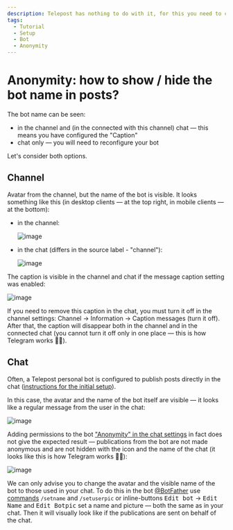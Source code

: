 ```yaml
---
description: Telepost has nothing to do with it, for this you need to configure your channel / chat or bot
tags:
  - Tutorial
  - Setup
  - Bot
  - Anonymity
---
```


# Anonymity: how to show / hide the bot name in posts?

The bot name can be seen:

* in the channel and (in the connected with this channel) chat — this means you have configured the "Caption"
* chat only — you will need to reconfigure your bot

Let's consider both options.

## Channel

Avatar from the channel, but the name of the bot is visible. It looks something like this (in desktop clients — at the top right, in mobile clients — at the bottom):

* in the channel:

  ![image](/images/108638558-eaee3080-74a0-11eb-9257-e40c5fc08456.png)

* in the chat (differs in the source label - "channel"):

  ![image](/images/108638076-8205b900-749e-11eb-83b1-0943e89ed681.png)

The caption is visible in the channel and chat if the message caption setting was enabled:

![image](/images/108638654-533d1200-74a1-11eb-9b13-d8317b521555.png)

If you need to remove this caption in the chat, you must turn it off in the channel settings: Channel → Information → Caption messages (turn it off). After that, the caption will disappear both in the channel and in the connected chat (you cannot turn it off only in one place — this is how Telegram works 🤷‍♂️).

## Chat

Often, a Telepost personal bot is configured to publish posts directly in the chat ([instructions for the initial setup](../start/getting-started.mdx)).

In this case, the avatar and the name of the bot itself are visible — it looks like a regular message from the user in the chat:

![image](/images/108639081-ac0daa00-74a3-11eb-9012-aadfb59a5d95.png)

Adding permissions to the bot ["Anonymity" in the chat settings](https://telegram.org/blog/filters-anonymous-admins-comments/ru?ln=a#anonimnie-administratori-v-gruppah) in fact does not give the expected result — publications from the bot are not made anonymous and are not hidden with the icon and the name of the chat (it looks like this is how Telegram works 🤷‍♂️):

![image](/images/108638959-f7738880-74a2-11eb-9633-2ae6cb2e0976.png)

We can only advise you to change the avatar and the visible name of the bot to those used in your chat. To do this in the bot [@BotFather](https://t.me/BotFather) use [commands](https://core.telegram.org/bots#botfather-commands) `/setname` and `/setuserpic` or inline-buttons <kbd>Edit bot</kbd> → <kbd>Edit Name</kbd> and <kbd>Edit Botpic</kbd> set a name and picture — both the same as in your chat. Then it will visually look like if the publications are sent on behalf of the chat.
